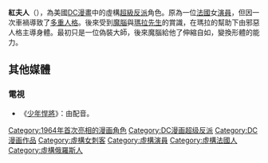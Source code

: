{{Infobox comics character| <!--Wikipedia:WikiProject Comics-->
|character_name=紅夫人
|real_name=蘿拉·迪·米勒
|publisher=[[DC漫畫|DC漫畫]]
|debut=《末日巡邏隊》#86 (1964)
|creators=Arnold Drake
|alliances=Brotherhood of Evil<br/>[[黑光軍團|黑光軍團]]
|aliases=
|powers=
}}

'''紅夫人'''（{{lang-en|'''Madame Rouge'''}}），為美國[[DC漫畫|DC漫畫]]中的虛構[[超級反派|超級反派]]角色。原為一位[[法國|法國]]女[[演員|演員]]，但因一次車禍導致了[[多重人格|多重人格]]。後來受到[[魔腦|魔腦]]與[[瑪拉先生|瑪拉先生]]的賞識，在瑪拉的幫助下由邪惡人格主導身體。最初只是一位偽裝大師，後來魔腦給他了伸縮自如，變換形體的能力。

==其他媒體==
===電視===
*《[[少年悍將_(動畫)|少年悍將]]》：由{{link-en|海登·瓦爾希|Hynden Walch}}配音。

{{少年泰坦}}
{{DC漫畫小作品}}
{{DEFAULTSORT:Madame Rouge}}
[[Category:1964年首次亮相的漫画角色|Category:1964年首次亮相的漫画角色]]
[[Category:DC漫画超级反派|Category:DC漫画超级反派]]
[[Category:DC漫画作品|Category:DC漫画作品]]
[[Category:虛構女刺客|Category:虛構女刺客]]
[[Category:虛構演員|Category:虛構演員]]
[[Category:虛構法國人|Category:虛構法國人]]
[[Category:虛構俄羅斯人|Category:虛構俄羅斯人]]